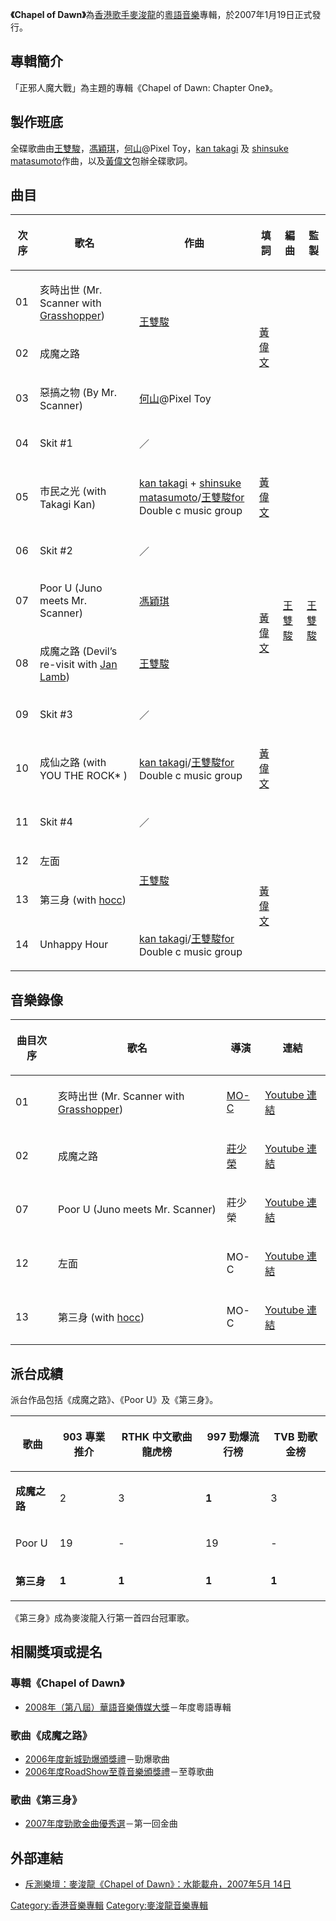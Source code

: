 {{Infobox album
| name       = Chapel of Dawn: Chapter One
| type       = [[專輯|專輯]]
| artist     = [[麥浚龍|麥浚龍]]
| cover      = 
| recorded   = 
<!-- 未知參數 | background = orange -->
| released   = 2007年1月19日
| genre      = 粵語流行／電子音樂
| label      = [[Silly_Thing|Silly Thing]]
| length     = 51分鐘
| producer   = 
| reviews    = 
| prev_title = [[WALKING_UNDERNEATH_新歌+精選|WALKING UNDERNEATH 新歌+精選]]
| prev_year  = 2005
| next_title = [[Words_Of_Silence|Words Of Silence]]
| next_year  = 2007
}}
'''《Chapel of Dawn》'''為[[香港歌手|香港歌手]][[麥浚龍|麥浚龍]]的[[粵語|粵語]][[音樂|音樂]]專輯，於2007年1月19日正式發行。

== 專輯簡介 ==
「正邪人魔大戰」為主題的專輯《Chapel of Dawn: Chapter One》。

== 製作班底 ==
全碟歌曲由[[王雙駿|王雙駿]]，[[馮穎琪|馮穎琪]]，[[何山|何山]]@Pixel Toy，[[kan_takagi|kan takagi]] 及 [[shinsuke_matasumoto|shinsuke matasumoto]]作曲，以及[[黃偉文|黃偉文]]包辦全碟歌詞。

== 曲目 ==
{| class="wikitable sortable"
|-
!次序
!歌名
!作曲
!填詞
!編曲
!監製
|-
| 01 || 亥時出世 (Mr. Scanner with [[草蜢|Grasshopper]])  || rowspan = 2 | [[王雙駿|王雙駿]]  || rowspan = 3 | [[黃偉文|黃偉文]] || rowspan = 14 | [[王雙駿|王雙駿]] || rowspan = 14 | [[王雙駿|王雙駿]]
|-
| 02 || 成魔之路
|-
| 03 || 惡搞之物 (By Mr. Scanner) || [[何山|何山]]@Pixel Toy
|-
| 04 || Skit #1 || ／
|-
| 05 || 市民之光 (with Takagi Kan) || [[kan_takagi|kan takagi]] + [[shinsuke_matasumoto|shinsuke matasumoto]]/[[王雙駿|王雙駿]]for Double c music group  || [[黃偉文|黃偉文]]
|-
| 06 || Skit #2 || ／
|-
| 07 || Poor U (Juno meets Mr. Scanner) || [[馮穎琪|馮穎琪]]|| rowspan = 2 | [[黃偉文|黃偉文]]
|-
| 08 || 成魔之路 (Devil’s re-visit with [[林海峰_(香港)|Jan Lamb]]) || [[王雙駿|王雙駿]]
|-
| 09 || Skit #3 || ／
|-
| 10 || 成仙之路 (with YOU THE ROCK* ) || [[kan_takagi|kan takagi]]/[[王雙駿|王雙駿]]for Double c music group || [[黃偉文|黃偉文]]
|-
| 11 || Skit #4 || ／
|-
| 12 || 左面 || rowspan = 2 | [[王雙駿|王雙駿]] || rowspan = 3 | [[黃偉文|黃偉文]]
|-
| 13 || 第三身 (with [[何韻詩|hocc]])
|-
| 14 || Unhappy Hour || [[kan_takagi|kan takagi]]/[[王雙駿|王雙駿]]for Double c music group
|}

== 音樂錄像 ==
{|class="wikitable sortable"
|-
!曲目次序
!歌名
!導演
!連結
|-
| 01 || 亥時出世 (Mr. Scanner with [[草蜢|Grasshopper]])  || [[MO-C|MO-C]] || [https://www.youtube.com/watch?v=ssjXn42Hx7M Youtube 連結]{{Wayback|url=https://www.youtube.com/watch?v=ssjXn42Hx7M |date=20140714003833 }}
|-
| 02 || 成魔之路 || [[莊少榮|莊少榮]] || [http://www.youtube.com/watch?v=8-iHH1m3-LA Youtube 連結]{{Wayback|url=http://www.youtube.com/watch?v=8-iHH1m3-LA |date=20151116111152 }}
|-
| 07 || Poor U (Juno meets Mr. Scanner) || 莊少榮 || [http://www.youtube.com/watch?v=IVQz4R_OkAU Youtube 連結]{{Wayback|url=http://www.youtube.com/watch?v=IVQz4R_OkAU |date=20160911031548 }}
|-
| 12 || 左面 || MO-C || [https://www.youtube.com/watch?v=A2KJiIcDwcI Youtube 連結]{{Wayback|url=https://www.youtube.com/watch?v=A2KJiIcDwcI |date=20140714002054 }}
|-
| 13 || 第三身 (with [[何韻詩|hocc]]) || MO-C || [https://www.youtube.com/watch?v=Bvkxd8jFipo Youtube 連結]{{Wayback|url=https://www.youtube.com/watch?v=Bvkxd8jFipo |date=20140714000925 }}
|}

== 派台成績 ==
派台作品包括《成魔之路》、《Poor U》及《第三身》。

{| class="wikitable"
|-
!歌曲||903 專業推介||RTHK 中文歌曲龍虎榜||997 勁爆流行榜||TVB 勁歌金榜
|- 
| '''成魔之路''' || 2 || 3 || '''1''' || 3
|- 
| Poor U || 19 || - || 19 || -
|- 
| '''第三身''' || '''1''' || '''1''' || '''1''' || '''1'''
|}

《第三身》成為麥浚龍入行第一首四台冠軍歌。

== 相關獎項或提名 ==
=== 專輯《Chapel of Dawn》 ===
*[[華語音樂傳媒大獎|2008年（第八屆）華語音樂傳媒大獎]]－年度粵語專輯

=== 歌曲《成魔之路》 ===
*[[2006年度新城勁爆頒獎禮得獎名單|2006年度新城勁爆頒獎禮]]－勁爆歌曲
*[[2006年度RoadShow至尊音樂頒獎禮得獎名單|2006年度RoadShow至尊音樂頒獎禮]]－至尊歌曲

=== 歌曲《第三身》 ===
*[[勁歌金曲優秀選|2007年度勁歌金曲優秀選]]－第一回金曲

== 外部連結 ==
*[http://ccmusichk.blogspot.hk/2007/05/chapel-of-dawn.html 斥測樂壇：麥浚龍《Chapel of Dawn》：水能載舟，2007年5月 14日]{{Wayback|url=http://ccmusichk.blogspot.hk/2007/05/chapel-of-dawn.html |date=20160310024724 }}
{{華語音樂傳媒大獎年度粵語專輯}}
[[Category:香港音樂專輯|Category:香港音樂專輯]]
[[Category:麥浚龍音樂專輯|Category:麥浚龍音樂專輯]]